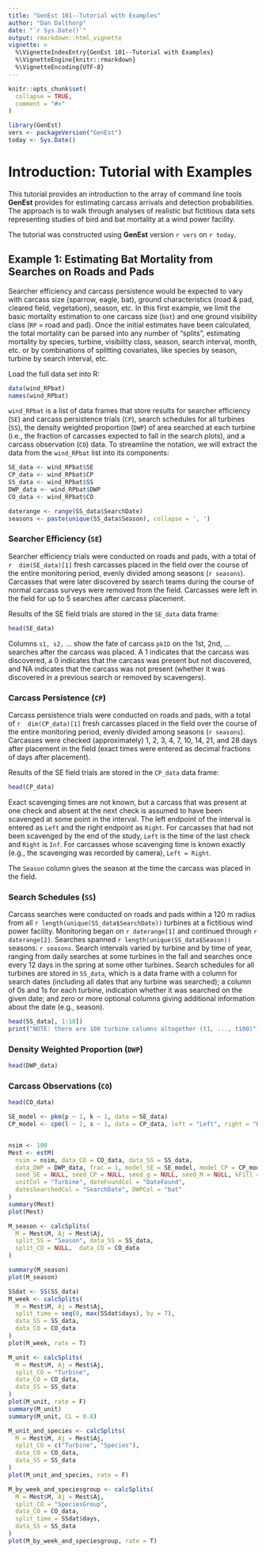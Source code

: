 ```yaml
---
title: "GenEst 101--Tutorial with Examples"
author: "Dan Dalthorp"
date: "`r Sys.Date()`"
output: rmarkdown::html_vignette
vignette: >
  %\VignetteIndexEntry{GenEst 101--Tutorial with Examples}
  %\VignetteEngine{knitr::rmarkdown}
  %\VignetteEncoding{UTF-8}
---
```


```r
knitr::opts_chunk$set(
  collapse = TRUE,
  comment = "#>"
)
```

```r
library(GenEst)
vers <- packageVersion("GenEst")
today <- Sys.Date()
```
# Introduction: Tutorial with Examples
This tutorial provides an introduction to the array of command line tools
**GenEst** provides for estimating carcass arrivals and detection
probabilities. The approach is to walk through analyses of realistic but 
fictitious data sets representing studies of bird and bat mortality at a
wind power facility.

The tutorial was constructed using **GenEst** version `r vers` on `r today`.

## Example 1: Estimating Bat Mortality from Searches on Roads and Pads

Searcher efficiency and carcass persistence would be expected to vary with
carcass size (sparrow, eagle, bat), ground characteristics (road & pad,
cleared field, vegetation), season, etc. In this first example, we limit the
basic mortality estimation to one carcass size (`bat`) and one ground 
visibility class (`RP` = road and pad). Once the initial estimates have been 
calculated, the total mortality can be parsed into any number of "splits", 
estimating mortality by species, turbine, visibility class, season, search 
interval, month, etc. or by combinations of splitting covariates, like species 
by season, turbine by search interval, etc.

Load the full data set into R:
```r
data(wind_RPbat)
names(wind_RPbat)
```
`wind_RPbat` is a list of data frames that store results for searcher 
efficiency (`SE`) and carcass persistence trials (`CP`), search schedules for 
all turbines (`SS`), the density weighted proportion (`DWP`) of area searched
at each turbine (i.e., the fraction of carcasses expected to fall in the 
search plots), and a carcass observation (`CO`) data. To streamline the 
notation, we will extract the data from the `wind_RPbat` list into its 
components:
```r
SE_data <- wind_RPbat$SE
CP_data <- wind_RPbat$CP
SS_data <- wind_RPbat$SS
DWP_data <- wind_RPbat$DWP
CO_data <- wind_RPbat$CO
```

```r
daterange <- range(SS_data$SearchDate)
seasons <- paste(unique(SS_data$Season), collapse = ', ')
```

### Searcher Efficiency (`SE`)
Searcher efficiency trials were conducted on roads and pads, with a total of
`r  dim(SE_data)[1]` fresh carcasses placed in the field over the course of 
the entire monitoring period, evenly divided among seasons (`r seasons`). 
Carcasses that were later discovered by search teams during the course of 
normal carcass surveys were removed from the field. Carcasses were left in 
the field for up to 5 searches after carcass placement.

Results of the SE field trials are stored in the `SE_data` data frame:
```r
head(SE_data)
```
Columns `s1, s2,` ... show the fate of carcass `pkID` on the 1st, 2nd, ...
searches after the carcass was placed. A 1 indicates that the carcass was
discovered, a 0 indicates that the carcass was present but not discovered, and
NA indicates that the carcass was not present (whether it was discovered in a
previous search or removed by scavengers).

### Carcass Persistence (`CP`)
Carcass persistence trials were conducted on roads and pads, with a total of
`r  dim(CP_data)[1]` fresh carcasses placed in the field over the course of 
the entire monitoring period, evenly divided among seasons (`r seasons`). 
Carcasses were checked (approximately) 1, 2, 3, 4, 7, 10, 14, 21, and 28 
days after placement in the field (exact times were entered as decimal 
fractions of days after placement).

Results of the SE field trials are stored in the `CP_data` data frame:
```r
head(CP_data)
```

Exact scavenging times are not known, but a carcass that was present at one
check and absent at the next check is assumed to have been scavenged at some
point in the interval. The left endpoint of the interval is entered as `Left`
and the right endpoint as `Right`. For carcasses that had not been scavenged
by the end of the study, `Left` is the time of the last check and `Right` 
is `Inf`. For carcasses whose scavenging time is known exactly (e.g., the 
scavenging was recorded by camera), `Left = Right`.

The `Season` column gives the season at the time the carcass was placed in the
field.

### Search Schedules (`SS`)
Carcass searches were conducted on roads and pads within a 120 m radius from 
all `r length(unique(SS_data$SearchDate))` turbines at a fictitious wind power
facility. Monitoring began on `r daterange[1]` and continued through
`r daterange[2]`. Searches spanned `r length(unique(SS_data$Season))` seasons:
`r seasons`. Search intervals varied by turbine and by time of year, ranging 
from daily searches at some turbines in the fall and searches once every 12 
days in the spring at some other turbines. Search schedules for all turbines 
are stored in `SS_data`, which is a data frame with a column for search dates 
(including all dates that any turbine was searched); a column of 0s and 1s for 
each turbine, indication whether it was searched on the given date; and zero 
or more optional columns giving additional information about the date (e.g.,
season).
```r
head(SS_data[, 1:10])
print("NOTE: there are 100 turbine columns altogether (t1, ..., t100)")
```

### Density Weighted Proportion (`DWP`)
```r
head(DWP_data)
```

### Carcass Observations (`CO`)
```r
head(CO_data)
```

```r
SE_model <- pkm(p ~ 1, k ~ 1, data = SE_data)
CP_model <- cpm(l ~ 1, s ~ 1, data = CP_data, left = "Left", right = "Right")


nsim <- 100
Mest <- estM(
  nsim = nsim, data_CO = CO_data, data_SS = SS_data,
  data_DWP = DWP_data, frac = 1, model_SE = SE_model, model_CP = CP_model,
  seed_SE = NULL, seed_CP = NULL, seed_g = NULL, seed_M = NULL, kFill = NULL,
  unitCol = "Turbine", dateFoundCol = "DateFound",
  datesSearchedCol = "SearchDate", DWPCol = "bat"
)
summary(Mest)
plot(Mest)

M_season <- calcSplits(
  M = Mest$M, Aj = Mest$Aj,
  split_SS = "Season", data_SS = SS_data,
  split_CO = NULL,  data_CO = CO_data
)

summary(M_season)
plot(M_season)

SSdat <- SS(SS_data)
M_week <- calcSplits(
  M = Mest$M, Aj = Mest$Aj,
  split_time = seq(0, max(SSdat$days), by = 7), 
  data_SS = SS_data,
  data_CO = CO_data
)
plot(M_week, rate = T)

M_unit <- calcSplits(
  M = Mest$M, Aj = Mest$Aj,
  split_CO = "Turbine", 
  data_CO = CO_data, 
  data_SS = SS_data
)
plot(M_unit, rate = F)
summary(M_unit)
summary(M_unit, CL = 0.8)

M_unit_and_species <- calcSplits(
  M = Mest$M, Aj = Mest$Aj,
  split_CO = c("Turbine", "Species"),
  data_CO = CO_data,
  data_SS = SS_data
)
plot(M_unit_and_species, rate = F)

M_by_week_and_speciesgroup <- calcSplits(
  M = Mest$M, Aj = Mest$Aj,
  split_CO = "SpeciesGroup",
  data_CO = CO_data,
  split_time = SSdat$days,
  data_SS = SS_data
)
plot(M_by_week_and_speciesgroup, rate = T)
```

